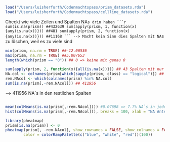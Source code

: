 ```r
load("/Users/luisherfurth/Codenmachtspass/prism_datasets.rda")
load("/Users/luisherfurth/Codenmachtspass/cellline_datasets.rda")
```

Checkt wie viele Zeilen und Spalten NA`s drin haben
```r
sum(is.na(prism)) ##432639
sum(apply(prism, 1, function(x){any(is.na(x))})) ##481
sum(apply(prism, 2, function(x){any(is.na(x))})) ##11168
```
--> Macht kein Sinn dies Spalten mit NA`s zu löschen, weil es zu viele sind

```r
min(prism, na.rm = TRUE) ##-12.06536
max(prism, na.rm = TRUE) ##5.007653
length(which(prism == "0")) ## 0 => keine mit genau 0
```

```r
sum(apply(prism, 2, function(x){all(is.na(x))})) ## 43 Spalten mit nur NA`s
NA.col <- colnames(prism[which(sapply(prism, class) == "logical")]) ## Die 43 Spalten mit nur NA`s
rem.NAcol <- which(colnames(prism) %in% NA.col)
sum(is.na(prism[,-rem.NAcol])) ## 411956
```
--> 411956 NA`s in den restlichen Spalten



```r

```

```r
mean(colMeans(is.na(prism[,-rem.NAcol]))) #0.07698 => 7.7% NA`s in jeder Spalte
hist(colMeans(is.na(prism[,-rem.NAcol])), breaks = 100, xlab = "NA Anteil", main = "Histogramm der NA Anteile")
```

```r
library(pheatmap)
prism[is.na(prism)] <- 0
pheatmap(prism[, -rem.NAcol], show_rownames = FALSE, show_colnames = FALSE,
        color = colorRampPalette(c("blue", "white", "red"))(100))
```

```r
```

```r
```
